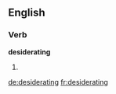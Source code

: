 
==English==

===Verb===
'''desiderating'''

# {{present participle of|desiderate}}

[[de:desiderating]]
[[fr:desiderating]]